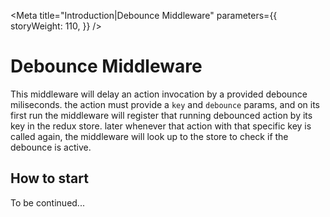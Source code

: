 
<Meta
  title="Introduction|Debounce Middleware"
  parameters={{
    storyWeight: 110,
  }}
/>

# Debounce Middleware

This middleware will delay an action invocation by a provided debounce miliseconds.
the action must provide a `key` and `debounce` params, and on its first run the middleware
will register that running debounced action by its key in the redux store.
later whenever that action with that specific key is called again,
the middleware will look up to the store to check if the debounce is active. 

## How to start

To be continued...